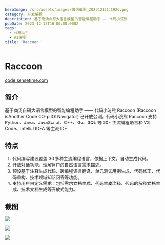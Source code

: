 ```yaml
---
heroImage: /src/assets/images/微信截图_20231213111926.png
category: 开发编程
description: 基于商汤自研大语言模型的智能编程助手 —— 代码小浣熊
pubDate: 2023-12-12T16:00:00.000Z
tags:
  - 代码助手
  - AI编程
title: 'Raccoon '
---
```


# Raccoon

[code.sensetime.com](https://code.sensetime.com/ "code.sensetime.com")

## 简介

基于商汤自研大语言模型的智能编程助手 —— 代码小浣熊 Raccoon (Raccoon isAnother Code CO-pilOt Navigator) 已开放公测。代码小浣熊 Raccoon 支持 Python、Java、JavaScript、C++、Go、SQL 等 30+ 主流编程语言和 VS Code、IntelliJ IDEA 等主流 IDE

## 特点

1. 代码编写建议覆盖 30 多种主流编程语言，依据上下文，自动生成代码。
2. 开放对话功能，理解用户的自然语言需求描述。
3. 预设基于注释生成代码、跨编程语言翻译、单元测试用例生成、代码修正、代码重构、技术领域知识问答等功能。
4. 支持用户自定义需求：包括需求文档生成、代码生成注释、代码的解释文档生成、技术文档生成等开放式能力。

## 截图

![](/src/assets/images/微信截图_20231213111934.png)

![](/src/assets/images/微信截图_20231213111940.png)

![](/src/assets/images/微信截图_20231213112107.png)

